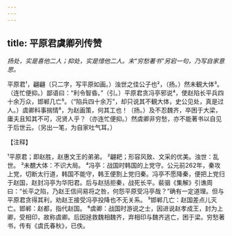 ```yaml
---
---
---
```

title: 平原君虞卿列传赞
---



*扬处，实是喜他二人；抑处，实是惜他二人。末“穷愁著书”另宕一句，乃写自家意思。*

平原君¹，翩翩（只二字，写平原如画。）浊世之佳公子也²，（扬。）然未観大体³。（连忙便抑。）鄙语曰：“利令智昏。”（引。）平原君贪冯亭邪说⁴，使赵陷长平兵四十余万众，邯郸几亡⁵。（“陷兵四十余万”，却只说其不観大体，史公见处，真是过人。）虞卿料事揣情⁶，为赵画策，何其工也！（扬。）及不忍魏齐，卒困于大梁，庸夫且知其不可，况贤人乎？（亦连忙便抑。）然虞卿非穷愁，亦不能著书以自见于后世云。（另出一笔，为自家吐气耳。）

【注释】

¹平原君；即赵胜，赵惠文王的弟弟。
²翩耙；形容风致、文采的优美。浊世：乱世。
³未覩大体：不识大局。
⁴冯亭：战国时韩国的上党守。公元前262年，秦攻上党，切断太行道，韩国不能守，韩王便割上党归秦。冯亭不愿降秦，便把上党归于赵国，赵封冯亭为华阳君。后与赵括拒秦，战死长平。裴骃《集解》引谯周曰：“长平之陷，乃赵王信间易将之咎，何怨平原受冯亭哉？”确有一定道理。但与平原君贪得其利，劝赵王接受冯亭投降也不无关系。
⁵邯郸几亡：赵国差点儿灭亡。邯郸：赵都，指代赵国。
⁶虞卿：战国时游说之士，因进说赵孝成王，封为上卿，受相印，故称虞卿。后因拯救魏相魏齐，弃相印与魏齐逃亡，困于梁。穷愁著书，传有《虞氏春秋》，已佚。